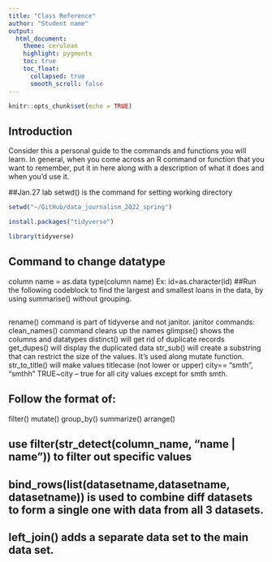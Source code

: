 ```yaml
---
title: "Class Reference"
author: "Student name"
output:
  html_document:
    theme: cerulean
    highlight: pygments
    toc: true
    toc_float:
      collapsed: true
      smooth_scroll: false
---
```


```r
knitr::opts_chunk$set(echo = TRUE)
```

## Introduction

Consider this a personal guide to the commands and functions you will learn. In general, when you come across an R command or function that you want to remember, put it in here along with a description of what it does and when you'd use it.



##Jan.27 lab 
setwd() is the command for setting working directory

```r
setwd("~/GitHub/data_journalism_2022_spring") 

```

```r
install.packages("tidyverse")

```
```r
library(tidyverse)
```
## Command to change datatype
 column name = as.data type(column name)
 Ex: id=as.character(id)
##Run the following codeblock to find the largest and smallest loans in the data, by using summarise() without grouping.

## 
rename() command is part of tidyverse and not janitor.
janitor commands:
clean_names() command cleans up the names
glimpse() shows the columns and datatypes
distinct() will get rid of duplicate records
get_dupes() will display the duplicated data
str_sub() will create a substring that can restrict the size of the values. It's used along mutate function.
str_to_title() will make values titlecase (not lower or upper)
city== "smth", "smthh"
TRUE~city -- true for all city values except for smth smth.

## Follow the format of:
filter()
mutate()
group_by()
summarize()
arrange()

## use filter(str_detect(column_name, "name | name")) to filter out specific values
## bind_rows(list(datasetname,datasetname, datasetname)) is used to combine diff datasets to form a single one with data from all 3 datasets.
## left_join() adds a separate data set to the main data set. 
